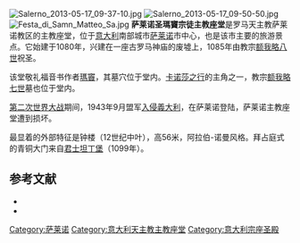 [[Image:Salerno_2013-05-17_09-37-10.jpg|thumb]]
[[Image:Salerno_2013-05-17_09-50-50.jpg|thumb]]
[[Image:Festa_di_Samn_Matteo_Sa.jpg|thumb]]
'''萨莱诺圣瑪竇宗徒主教座堂'''是罗马天主教萨莱诺教区的主教座堂，位于[[意大利|意大利]]南部城市[[萨莱诺|萨莱诺]]市中心，也是该市主要的旅游景点。它始建于1080年，兴建在一座古罗马神庙的废墟上，1085年由教宗[[额我略八世|额我略八世]]祝圣。 

该堂敬礼福音书作者[[马太|瑪竇]]，其墓穴位于堂内。[[卡诺莎之行|卡诺莎之行]]的主角之一，教宗[[额我略七世|额我略七世]]墓也位于堂内。

[[第二次世界大战|第二次世界大战]]期间，1943年9月盟军[[入侵義大利|入侵義大利]]，在萨莱诺登陆，萨莱诺主教座堂遭到损坏。

最显着的外部特征是钟楼（12世纪中叶），高56米，阿拉伯-诺曼风格。拜占庭式的青铜大门来自[[君士坦丁堡|君士坦丁堡]]（1099年）。 

==参考文献==
* {{cite book|last=Crisci|first= Generoso|title=Salerno sacra:ricerca storica|publisher=Edizioni della Curia arcivescovile|location=Salerno|year=1962}}
*{{cite book|last=Musi|first= Aurelio|title=Salerno moderna|publisher= Editore Avagliano|location= Salerno|year=1999}}
{{Commonscat|San Matteo (Salerno)|Salerno Cathedral (Duomo)}}

[[Category:萨莱诺|Category:萨莱诺]]
[[Category:意大利天主教主教座堂|Category:意大利天主教主教座堂]]
[[Category:意大利宗座圣殿|Category:意大利宗座圣殿]]